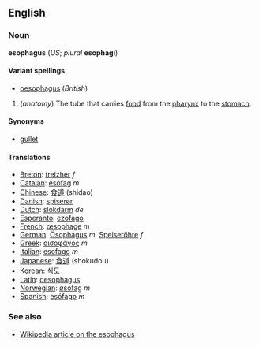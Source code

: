 <!--If you edit this page, please also edit "oesophagus" to ensure these two pages remain in synch.-->
==English==
===Noun===
'''esophagus''' (''US''; ''plural'' '''esophagi''')

====Variant spellings====
*[[oesophagus]] (''British'')

#(''anatomy'') The tube that carries [[food]] from the [[pharynx]] to the [[stomach]].

====Synonyms====
*[[gullet]]

====Translations====
*[[Breton]]: [[treizher]] ''f''
*[[Catalan]]: [[esòfag]] ''m''
*[[Chinese]]: [[食道]] (shidao)
*[[Danish]]: [[spiserør]]
*[[Dutch]]: [[slokdarm]] ''de''
*[[Esperanto]]: [[ezofago]]
*[[French]]: [[œsophage]] ''m''
*[[German]]: [[Ösophagus]] ''m'', [[Speiseröhre]] ''f''
*[[Greek]]: [[οισοφάγος]] ''m''
*[[Italian]]: [[esofago]] ''m''
*[[Japanese]]: [[食道]] (shokudou)
*[[Korean]]: [[식도]]
*[[Latin]]: [[oesophagus]]
*[[Norwegian]]: [[øsofag]] ''m''
*[[Spanish]]: [[esófago]] ''m''

===See also===
*[[w:esophagus|Wikipedia article on the esophagus]]

<!--If you edit this page, please also edit "oesophagus" to ensure these two pages remain in synch.-->